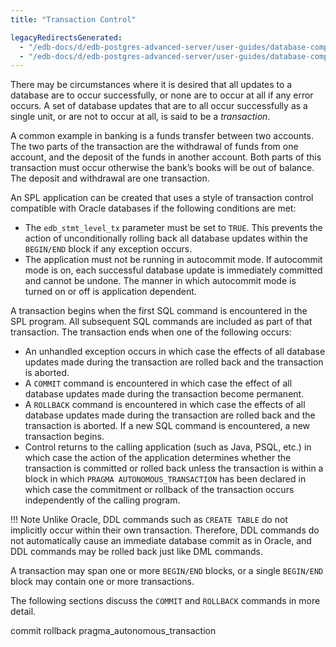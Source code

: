 ```yaml
---
title: "Transaction Control"

legacyRedirectsGenerated:
  - "/edb-docs/d/edb-postgres-advanced-server/user-guides/database-compatibility-stored-procedural-language-guide/13/transaction_control.html"
  - "/edb-docs/d/edb-postgres-advanced-server/user-guides/database-compatibility-stored-procedural-language-guide/latest/transaction_control.html"
---
```


<div id="transaction_control" class="registered_link"></div>

There may be circumstances where it is desired that all updates to a database are to occur successfully, or none are to occur at all if any error occurs. A set of database updates that are to all occur successfully as a single unit, or are not to occur at all, is said to be a *transaction*.

A common example in banking is a funds transfer between two accounts. The two parts of the transaction are the withdrawal of funds from one account, and the deposit of the funds in another account. Both parts of this transaction must occur otherwise the bank’s books will be out of balance. The deposit and withdrawal are one transaction.

An SPL application can be created that uses a style of transaction control compatible with Oracle databases if the following conditions are met:

-   The `edb_stmt_level_tx` parameter must be set to `TRUE`. This prevents the action of unconditionally rolling back all database updates within the `BEGIN/END` block if any exception occurs.
-   The application must not be running in autocommit mode. If autocommit mode is on, each successful database update is immediately committed and cannot be undone. The manner in which autocommit mode is turned on or off is application dependent.

A transaction begins when the first SQL command is encountered in the SPL program. All subsequent SQL commands are included as part of that transaction. The transaction ends when one of the following occurs:

-   An unhandled exception occurs in which case the effects of all database updates made during the transaction are rolled back and the transaction is aborted.
-   A `COMMIT` command is encountered in which case the effect of all database updates made during the transaction become permanent.
-   A `ROLLBACK` command is encountered in which case the effects of all database updates made during the transaction are rolled back and the transaction is aborted. If a new SQL command is encountered, a new transaction begins.
-   Control returns to the calling application (such as Java, PSQL, etc.) in which case the action of the application determines whether the transaction is committed or rolled back unless the transaction is within a block in which `PRAGMA AUTONOMOUS_TRANSACTION` has been declared in which case the commitment or rollback of the transaction occurs independently of the calling program.

!!! Note
    Unlike Oracle, DDL commands such as `CREATE TABLE` do not implicitly occur within their own transaction. Therefore, DDL commands do not automatically cause an immediate database commit as in Oracle, and DDL commands may be rolled back just like DML commands.

A transaction may span one or more `BEGIN/END` blocks, or a single `BEGIN/END` block may contain one or more transactions.

The following sections discuss the `COMMIT` and `ROLLBACK` commands in more detail.

<div class="toctree" maxdepth="3">

commit rollback pragma_autonomous_transaction

</div>
